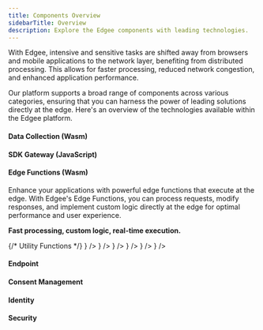 ```yaml
---
title: Components Overview
sidebarTitle: Overview
description: Explore the Edgee components with leading technologies.
---
```



<EdgeeSdk />
With Edgee, intensive and sensitive tasks are shifted away from browsers and mobile
applications to the network layer, benefiting from distributed processing. This allows for faster
processing, reduced network congestion, and enhanced application performance.

Our platform supports a broad range of components across various categories, ensuring that you can harness the power of leading solutions
directly at the edge. Here's an overview of the technologies available within the Edgee platform.

#### Data Collection (Wasm)

<DataCollectionCatalog />

#### SDK Gateway (JavaScript)

<SdkGatewayCatalog />

#### Edge Functions (Wasm)

Enhance your applications with powerful edge functions that execute at the edge.
With Edgee's Edge Functions, you can process requests, modify responses, and implement custom logic
directly at the edge for optimal performance and user experience.

**Fast processing, custom logic, real-time execution.**

<CardGroup cols={2}>
  {/* Utility Functions */}
  <Card title="Maintenance Page" href="/components/edge-functions/maintenance-page" horizontal={true} icon={<img src="/images/logos/maintenance.png" alt="Maintenance Page" />} />
  <Card title="Mailchimp" href="/components/edge-functions/mailchimp" horizontal={true} icon={<img src="/images/logos/mailchimp.png" alt="Mailchimp" />} />
  <Card title="PDForge" href="/components/edge-functions/pdforge" horizontal={true} icon={<img src="/images/logos/pdforge.png" alt="PDForge" />} />
  <Card title="Slack Message" href="/components/edge-functions/slack-message" horizontal={true} icon={<img src="/images/logos/slack.png" alt="Slack Message" />} />
  <Card title="Stripe Billing Portal" href="/components/edge-functions/stripe-billing-portal" horizontal={true} icon={<img src="/images/logos/stripe.png" alt="Stripe Billing Portal" />} />
  <Card title="SendGrid" href="/components/edge-functions/sendgrid" horizontal={true} icon={<img src="/images/logos/sendgrid.png" alt="SendGrid" />} />
</CardGroup>


#### Endpoint

<EndpointCatalog />

#### Consent Management

<ConsentManagementCatalog />

#### Identity

<IdentityCatalog />


#### Security

<SecurityCatalog />


